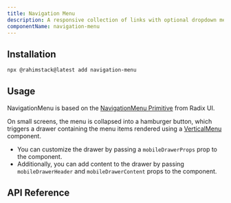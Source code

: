 ```yaml
---
title: Navigation Menu
description: A responsive collection of links with optional dropdown menus.
componentName: navigation-menu
---
```


<ComponentPreview name="navigation-menu-demo" />

## Installation

```bash
npx @rahimstack@latest add navigation-menu
```

## Usage

NavigationMenu is based on the [NavigationMenu Primitive](https://www.radix-ui.com/primitives/docs/components/navigation-menu) from Radix UI.

On small screens, the menu is collapsed into a hamburger button, which triggers a drawer containing the menu items rendered using a [VerticalMenu](/docs/components/vertical-menu) component.
- You can customize the drawer by passing a `mobileDrawerProps` prop to the component.
- Additionally, you can add content to the drawer by passing `mobileDrawerHeader` and `mobileDrawerContent` props to the component.


## API Reference

<ComponentAnatomy name="navigation-menu" />

